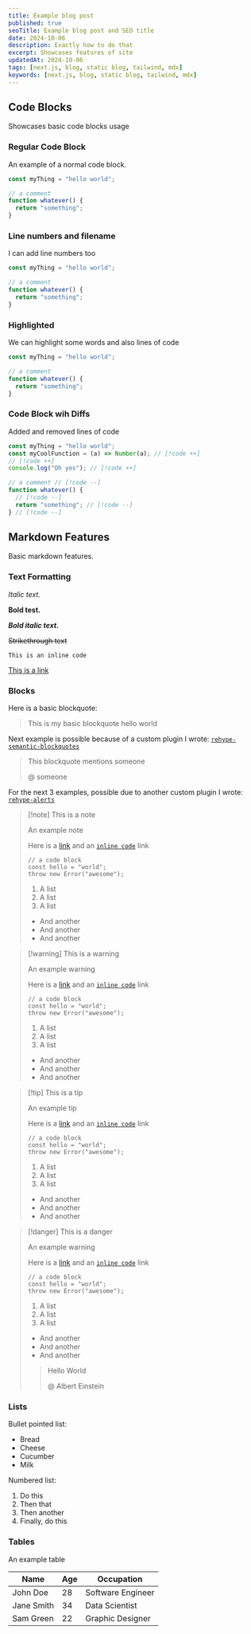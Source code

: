 ```yaml
---
title: Example blog post
published: true
seoTitle: Example blog post and SEO title
date: 2024-10-06
description: Exactly how to do that
excerpt: Showcases features of site
updatedAt: 2024-10-06
tags: [next.js, blog, static blog, tailwind, mdx]
keywords: [next.js, blog, static blog, tailwind, mdx]
---
```


## Code Blocks

Showcases basic code blocks usage

### Regular Code Block

An example of a normal code block.

```ts
const myThing = "hello world";

// a comment
function whatever() {
  return "something";
}
```

### Line numbers and filename

I can add line numbers too

```ts title="index.ts" showLineNumbers
const myThing = "hello world";

// a comment
function whatever() {
  return "something";
}
```

### Highlighted

We can highlight some words and also lines of code

```ts {2-4} /const/ /whatever/
const myThing = "hello world";

// a comment
function whatever() {
  return "something";
}
```

### Code Block wih Diffs

Added and removed lines of code

```ts
const myThing = "hello world";
const myCoolFunction = (a) => Number(a); // [!code ++]
// [!code ++]
console.log("Oh yes"); // [!code ++]

// a comment // [!code --]
function whatever() {
  // [!code --]
  return "something"; // [!code --]
} // [!code --]
```

## Markdown Features

Basic markdown features.

### Text Formatting

_Italic text._

**Bold test.**

**_Bold italic text._**

~~Strikethrough text~~

`This is an inline code`

[This is a link](https://example.com)

### Blocks

Here is a basic blockquote:

> This is my basic blockquote
> hello world

Next example is possible because of a custom plugin I wrote: [`rehype-semantic-blockquotes`](https://github.com/nikitarevenco/rehype-semantic-blockquotes)

> This blockquote mentions someone
>
> @ someone

For the next 3 examples, possible due to another custom plugin I wrote: [`rehype-alerts`](https://github.com/nikitarevenco/rehype-alerts)

> [!note] This is a note
>
> An example note
>
> Here is a [link](#) and an [`inline code`](#) link
>
> ```tsx {3}
> // a code block
> const hello = "world";
> throw new Error("awesome");
> ```
>
> 1. A list
> 1. A list
> 1. A list
>
> - And another
> - And another
> - And another

> [!warning] This is a warning
>
> An example warning
>
> Here is a [link](#) and an [`inline code`](#) link
>
> ```tsx {3}
> // a code block
> const hello = "world";
> throw new Error("awesome");
> ```
>
> 1. A list
> 1. A list
> 1. A list
>
> - And another
> - And another
> - And another

> [!tip] This is a tip
>
> An example tip
>
> Here is a [link](#) and an [`inline code`](#) link
>
> ```tsx {3}
> // a code block
> const hello = "world";
> throw new Error("awesome");
> ```
>
> 1. A list
> 1. A list
> 1. A list
>
> - And another
> - And another
> - And another

> [!danger] This is a danger
>
> An example warning
>
> Here is a [link](#) and an [`inline code`](#) link
>
> ```tsx {3}
> // a code block
> const hello = "world";
> throw new Error("awesome");
> ```
>
> 1. A list
> 1. A list
> 1. A list
>
> - And another
> - And another
> - And another
>
> > Hello World
> >
> > @ Albert Einstein

### Lists

Bullet pointed list:

- Bread
- Cheese
- Cucumber
- Milk

Numbered list:

1. Do this
1. Then that
1. Then another
1. Finally, do this

### Tables

An example table

| Name       | Age | Occupation        |
| ---------- | --- | ----------------- |
| John Doe   | 28  | Software Engineer |
| Jane Smith | 34  | Data Scientist    |
| Sam Green  | 22  | Graphic Designer  |
